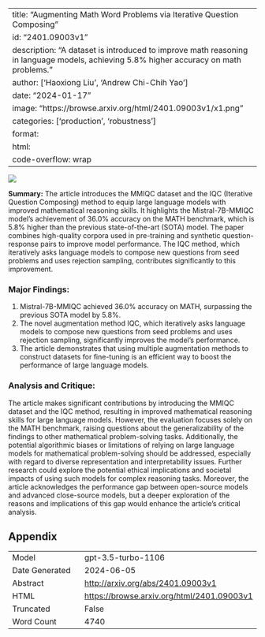 
---
title: "Augmenting Math Word Problems via Iterative Question Composing"
id: "2401.09003v1"
description: "A dataset is introduced to improve math reasoning in language models, achieving 5.8% higher accuracy on math problems."
author: ['Haoxiong Liu', 'Andrew Chi-Chih Yao']
date: "2024-01-17"
image: "https://browse.arxiv.org/html/2401.09003v1/x1.png"
categories: ['production', 'robustness']
format:
  html:
    code-overflow: wrap
---

![](https://browse.arxiv.org/html/2401.09003v1/x1.png)

**Summary:**
The article introduces the MMIQC dataset and the IQC (Iterative Question Composing) method to equip large language models with improved mathematical reasoning skills. It highlights the Mistral-7B-MMIQC model's achievement of 36.0% accuracy on the MATH benchmark, which is 5.8% higher than the previous state-of-the-art (SOTA) model. The paper combines high-quality corpora used in pre-training and synthetic question-response pairs to improve model performance. The IQC method, which iteratively asks language models to compose new questions from seed problems and uses rejection sampling, contributes significantly to this improvement.

### Major Findings:
1. Mistral-7B-MMIQC achieved 36.0% accuracy on MATH, surpassing the previous SOTA model by 5.8%.
2. The novel augmentation method IQC, which iteratively asks language models to compose new questions from seed problems and uses rejection sampling, significantly improves the model's performance.
3. The article demonstrates that using multiple augmentation methods to construct datasets for fine-tuning is an efficient way to boost the performance of large language models.

### Analysis and Critique:
The article makes significant contributions by introducing the MMIQC dataset and the IQC method, resulting in improved mathematical reasoning skills for large language models. However, the evaluation focuses solely on the MATH benchmark, raising questions about the generalizability of the findings to other mathematical problem-solving tasks. Additionally, the potential algorithmic biases or limitations of relying on large language models for mathematical problem-solving should be addressed, especially with regard to diverse representation and interpretability issues. Further research could explore the potential ethical implications and societal impacts of using such models for complex reasoning tasks. Moreover, the article acknowledges the performance gap between open-source models and advanced close-source models, but a deeper exploration of the reasons and implications of this gap would enhance the article's critical analysis.

## Appendix

|          |          |
|----------|----------|
| Model     | gpt-3.5-turbo-1106       |
| Date Generated     | 2024-06-05       |
| Abstract | [http://arxiv.org/abs/2401.09003v1](http://arxiv.org/abs/2401.09003v1)        |
| HTML     | [https://browse.arxiv.org/html/2401.09003v1](https://browse.arxiv.org/html/2401.09003v1)       |
| Truncated       | False       |
| Word Count       | 4740       |